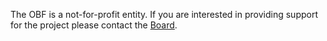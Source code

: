 The OBF is a not-for-profit entity.  If you are interested in providing support for the project please contact the [[Board]].